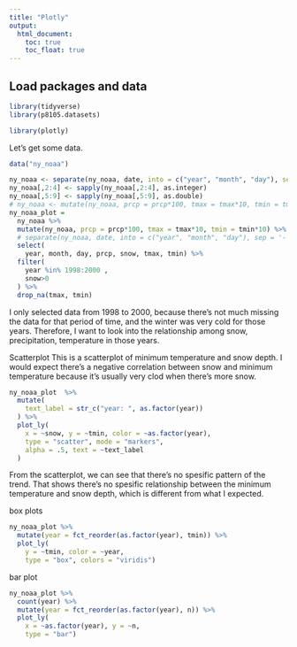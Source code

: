 ```yaml
---
title: "Plotly"
output: 
  html_document:
    toc: true
    toc_float: true
---
```




## Load packages and data

```r
library(tidyverse)
library(p8105.datasets)

library(plotly)
```

Let's get some data.

```r
data("ny_noaa")

ny_noaa <- separate(ny_noaa, date, into = c("year", "month", "day"), sep = '-')
ny_noaa[,2:4] <- sapply(ny_noaa[,2:4], as.integer)
ny_noaa[,5:9] <- sapply(ny_noaa[,5:9], as.double)
# ny_noaa <- mutate(ny_noaa, prcp = prcp*100, tmax = tmax*10, tmin = tmin*10)
ny_noaa_plot = 
  ny_noaa %>%
  mutate(ny_noaa, prcp = prcp*100, tmax = tmax*10, tmin = tmin*10) %>% 
  # separate(ny_noaa, date, into = c("year", "month", "day"), sep = '-') %>% 
  select(
    year, month, day, prcp, snow, tmax, tmin) %>% 
  filter(
    year %in% 1998:2000 ,
    snow>0
  ) %>% 
  drop_na(tmax, tmin)
```
I only selected data from 1998 to 2000, because there's not much missing the data for that period of time, and the winter was very cold for those years. Therefore, I want to look into the relationship among snow, precipitation, temperature in those years. 


Scatterplot
This is a scatterplot of minimum temperature and snow depth. I would expect there's a negative correlation between snow and minimum temperature because it's usually very clod when there's more snow.

```r
ny_noaa_plot  %>% 
  mutate(
    text_label = str_c("year: ", as.factor(year))
  ) %>% 
  plot_ly(
    x = ~snow, y = ~tmin, color = ~as.factor(year),
    type = "scatter", mode = "markers",
    alpha = .5, text = ~text_label
  )
```

From the scatterplot, we can see that there's no spesific pattern of the trend. That shows there's no spesific relationship between the minimum temperature and snow depth, which is different from what I expected.

box plots

```r
ny_noaa_plot %>% 
  mutate(year = fct_reorder(as.factor(year), tmin)) %>% 
  plot_ly(
    y = ~tmin, color = ~year,
    type = "box", colors = "viridis")
```


bar plot

```r
ny_noaa_plot %>% 
  count(year) %>% 
  mutate(year = fct_reorder(as.factor(year), n)) %>%
  plot_ly(
    x = ~as.factor(year), y = ~n,
    type = "bar")
```



